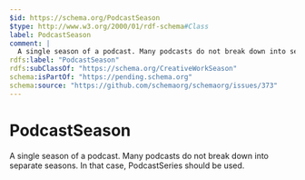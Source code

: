 ```yaml
---
$id: https://schema.org/PodcastSeason
$type: http://www.w3.org/2000/01/rdf-schema#Class
label: PodcastSeason
comment: |
  A single season of a podcast. Many podcasts do not break down into separate seasons. In that case, PodcastSeries should be used.
rdfs:label: "PodcastSeason"
rdfs:subClassOf: "https://schema.org/CreativeWorkSeason"
schema:isPartOf: "https://pending.schema.org"
schema:source: "https://github.com/schemaorg/schemaorg/issues/373"
---
```


# PodcastSeason

A single season of a podcast. Many podcasts do not break down into separate seasons. In that case, PodcastSeries should be used.

